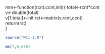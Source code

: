 

mm<-function(rcnt,ccnt,init){
  total<-rcnt*ccnt  
  v<-double(total)  
  v[1:total]<-init
  rst<-matrix(v,rcnt,ccnt)  
  return(rst)  
}



```r
source("W11-1.R")
```  

```r
mm(7,8,678)  
```